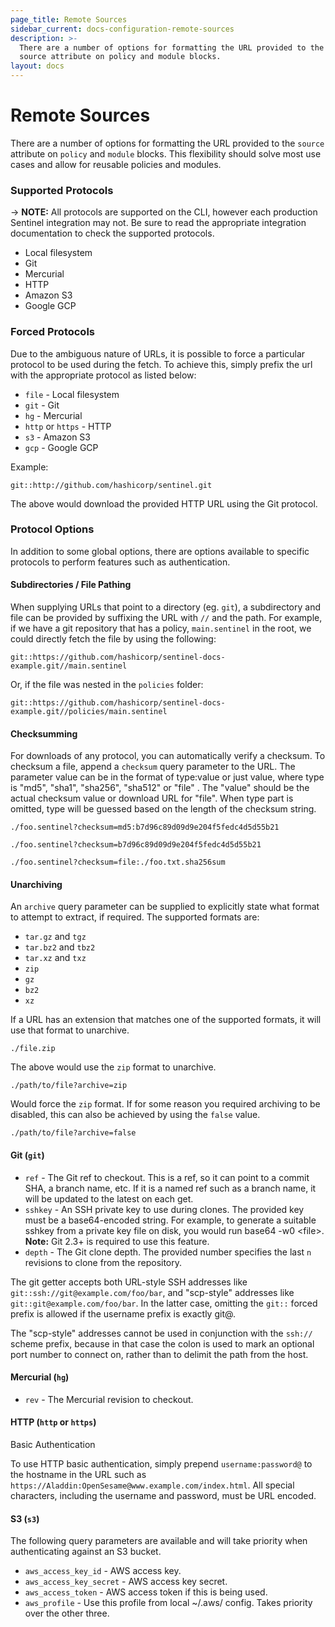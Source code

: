 ```yaml
---
page_title: Remote Sources
sidebar_current: docs-configuration-remote-sources
description: >-
  There are a number of options for formatting the URL provided to the
  source attribute on policy and module blocks.
layout: docs
---
```


# Remote Sources

There are a number of options for formatting the URL provided to the
`source` attribute on `policy` and `module` blocks. This flexibility
should solve most use cases and allow for reusable policies and modules.

### Supported Protocols

-> **NOTE:** All protocols are supported on the CLI, however each production
Sentinel integration may not. Be sure to read the appropriate integration
documentation to check the supported protocols.

- Local filesystem
- Git
- Mercurial
- HTTP
- Amazon S3
- Google GCP

### Forced Protocols

Due to the ambiguous nature of URLs, it is possible to force a particular
protocol to be used during the fetch. To achieve this, simply prefix the url
with the appropriate protocol as listed below:

- `file` - Local filesystem
- `git` - Git
- `hg` - Mercurial
- `http` or `https` - HTTP
- `s3` - Amazon S3
- `gcp` - Google GCP

Example:

```
git::http://github.com/hashicorp/sentinel.git
```

The above would download the provided HTTP URL using the Git protocol.

### Protocol Options

In addition to some global options, there are options available to specific
protocols to perform features such as authentication.

#### Subdirectories / File Pathing

When supplying URLs that point to a directory (eg. `git`), a subdirectory and
file can be provided by suffixing the URL with `//` and the path. For example,
if we have a git repository that has a policy, `main.sentinel` in the root, we
could directly fetch the file by using the following:

```
git::https://github.com/hashicorp/sentinel-docs-example.git//main.sentinel
```

Or, if the file was nested in the `policies` folder:

```
git::https://github.com/hashicorp/sentinel-docs-example.git//policies/main.sentinel
```

#### Checksumming

For downloads of any protocol, you can automatically verify a checksum. To
checksum a file, append a `checksum` query parameter to the URL. The parameter
value can be in the format of type:value or just value, where type is "md5",
"sha1", "sha256", "sha512" or "file" . The "value" should be the actual
checksum value or download URL for "file". When type part is omitted, type will
be guessed based on the length of the checksum string.

```
./foo.sentinel?checksum=md5:b7d96c89d09d9e204f5fedc4d5d55b21

./foo.sentinel?checksum=b7d96c89d09d9e204f5fedc4d5d55b21

./foo.sentinel?checksum=file:./foo.txt.sha256sum
```

#### Unarchiving

An `archive` query parameter can be supplied to explicitly state what format
to attempt to extract, if required. The supported formats are:

- `tar.gz` and `tgz`
- `tar.bz2` and `tbz2`
- `tar.xz` and `txz`
- `zip`
- `gz`
- `bz2`
- `xz`

If a URL has an extension that matches one of the supported formats, it will
use that format to unarchive.

```
./file.zip
```

The above would use the `zip` format to unarchive.

```
./path/to/file?archive=zip
```

Would force the `zip` format. If for some reason you required archiving to be
disabled, this can also be achieved by using the `false` value.

```
./path/to/file?archive=false
```

#### Git (`git`)

- `ref` - The Git ref to checkout. This is a ref, so it can point to a commit
  SHA, a branch name, etc. If it is a named ref such as a branch name, it will
  be updated to the latest on each get.
- `sshkey` - An SSH private key to use during clones. The provided key must be
  a base64-encoded string. For example, to generate a suitable sshkey from a
  private key file on disk, you would run base64 -w0 \<file\>.
  **Note:** Git 2.3+ is required to use this feature.
- `depth` - The Git clone depth. The provided number specifies the last `n`
  revisions to clone from the repository.

The git getter accepts both URL-style SSH addresses like
`git::ssh://git@example.com/foo/bar`, and "scp-style" addresses like
`git::git@example.com/foo/bar`. In the latter case, omitting the `git::` forced
prefix is allowed if the username prefix is exactly git@.

The "scp-style" addresses cannot be used in conjunction with the `ssh://`
scheme prefix, because in that case the colon is used to mark an optional port
number to connect on, rather than to delimit the path from the host.

#### Mercurial (`hg`)

- `rev` - The Mercurial revision to checkout.

#### HTTP (`http` or `https`)

Basic Authentication

To use HTTP basic authentication, simply prepend `username:password@` to the
hostname in the URL such as `https://Aladdin:OpenSesame@www.example.com/index.html`.
All special characters, including the username and password, must be URL
encoded.

#### S3 (`s3`)

The following query parameters are available and will take priority when
authenticating against an S3 bucket.

- `aws_access_key_id` - AWS access key.
- `aws_access_key_secret` - AWS access key secret.
- `aws_access_token` - AWS access token if this is being used.
- `aws_profile` - Use this profile from local ~/.aws/ config. Takes priority
  over the other three.
